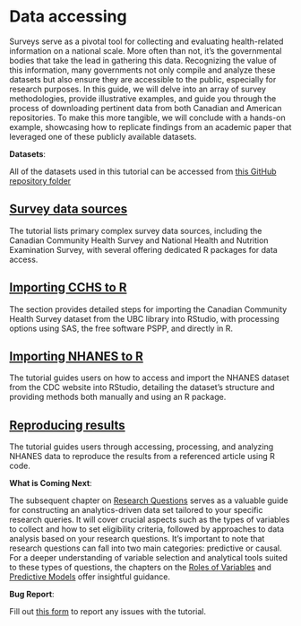 # Data accessing {#access00}

Surveys serve as a pivotal tool for collecting and evaluating health-related information on a national scale. More often than not, it's the governmental bodies that take the lead in gathering this data. Recognizing the value of this information, many governments not only compile and analyze these datasets but also ensure they are accessible to the public, especially for research purposes. In this guide, we will delve into an array of survey methodologies, provide illustrative examples, and guide you through the process of downloading pertinent data from both Canadian and American repositories. To make this more tangible, we will conclude with a hands-on example, showcasing how to replicate findings from an academic paper that leveraged one of these publicly available datasets.

::: callout-important
**Datasets**:

All of the datasets used in this tutorial can be accessed from [this GitHub repository folder](https://github.com/ehsanx/EpiMethods/tree/main/Data/accessing)
:::

## [Survey data sources](accessing1.html)

The tutorial lists primary complex survey data sources, including the Canadian Community Health Survey and National Health and Nutrition Examination Survey, with several offering dedicated R packages for data access.

## [Importing CCHS to R](accessing2.html)

The section provides detailed steps for importing the Canadian Community Health Survey dataset from the UBC library into RStudio, with processing options using SAS, the free software PSPP, and directly in R.

## [Importing NHANES to R](accessing3.html)

The tutorial guides users on how to access and import the NHANES dataset from the CDC website into RStudio, detailing the dataset's structure and providing methods both manually and using an R package.

## [Reproducing results](accessing4.html)

The tutorial guides users through accessing, processing, and analyzing NHANES data to reproduce the results from a referenced article using R code.

::: callout-note
**What is Coming Next**:

The subsequent chapter on [Research Questions](researchquestion.html)  serves as a valuable guide for constructing an analytics-driven data set tailored to your specific research queries. It will cover crucial aspects such as the types of variables to collect and how to set eligibility criteria, followed by approaches to data analysis based on your research questions. It's important to note that research questions can fall into two main categories: predictive or causal. For a deeper understanding of variable selection and analytical tools suited to these types of questions, the chapters on the [Roles of Variables](confounding.html) and [Predictive Models](predictivefactors.html) offer insightful guidance.
:::

::: callout-warning
**Bug Report**:

Fill out [this form](https://forms.gle/YSwuiebtb1E9wjHu9) to report any issues with the tutorial.
:::
